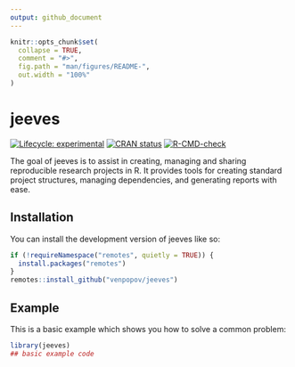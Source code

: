 ```yaml
---
output: github_document
---
```


<!-- README.md is generated from README.Rmd. Please edit that file -->

```r
knitr::opts_chunk$set(
  collapse = TRUE,
  comment = "#>",
  fig.path = "man/figures/README-",
  out.width = "100%"
)
```

# jeeves

<!-- badges: start -->
[![Lifecycle: experimental](https://img.shields.io/badge/lifecycle-experimental-orange.svg)](https://lifecycle.r-lib.org/articles/stages.html#experimental)
[![CRAN status](https://www.r-pkg.org/badges/version/jeeves)](https://CRAN.R-project.org/package=jeeves)
[![R-CMD-check](https://github.com/venpopov/jeeves/actions/workflows/R-CMD-check.yaml/badge.svg)](https://github.com/venpopov/jeeves/actions/workflows/R-CMD-check.yaml)
<!-- badges: end -->

The goal of jeeves is to assist in creating, managing and sharing reproducible research projects in R. 
It provides tools for creating standard project structures, managing dependencies, and generating reports with ease.

## Installation

You can install the development version of jeeves like so:

``` r
if (!requireNamespace("remotes", quietly = TRUE)) {
  install.packages("remotes")
} 
remotes::install_github("venpopov/jeeves")
```

## Example

This is a basic example which shows you how to solve a common problem:

```r
library(jeeves)
## basic example code
```
